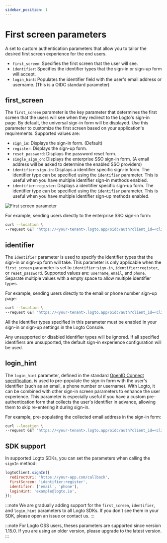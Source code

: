 ```yaml
---
sidebar_position: 1
---
```


# First screen parameters

A set to custom authentication parameters that allow you to tailor the desired first screen experience for the end users.

- `first_screen`: Specifies the first screen that the user will see.
- `identifier`: Specifies the identifier types that the sign-in or sign-up form will accept.
- `login_hint`: Populates the identifier field with the user's email address or username. (This is a OIDC standard parameter)

## first_screen

The `first_screen` parameter is the key parameter that determines the first screen that the users will see when they redirect to the Logto's sign-in page. By default, the universal sign-in form will be displayed. Use this parameter to customize the first screen based on your application's requirements. Supported values are:

- `sign_in`: Displays the sign-in form. (Default)
- `register`: Displays the sign-up form.
- `reset_password`: Displays the password reset form.
- `single_sign_on`: Displays the enterprise SSO sign-in form. (A email address will be asked to determine the enabled SSO providers)
- `identifier:sign-in`: Displays a identifier specific sign-in form. The identifier type can be specified using the `identifier` parameter. This is useful when you have multiple identifier sign-in methods enabled.
- `identifier:register`: Displays a identifier specific sign-up form. The identifier type can be specified using the `identifier` parameter. This is useful when you have multiple identifier sign-up methods enabled.

![First screen parameter](./assets/first-screen-parameter.png)

For example, sending users directly to the enterprise SSO sign-in form:

```sh
curl --location \
--request GET 'https://<your-tenant>.logto.app/oidc/auth?client_id=<client_id>&...&first_screen=single_sign_on'
```

## identifier

The `identifier` parameter is used to specify the identifier types that the sign-in or sign-up form will take. This parameter is only applicable when the `first_screen` parameter is set to `identifier:sign-in`, `identifier:register`, or `reset_password`. Supported values are: `username`, `email`, and `phone`. Separate multiple values with a empty space to allow multiple identifier types.

For example, sending users directly to the email or phone number sign-up page:

```sh
curl --location \
--request GET 'https://<your-tenant>.logto.app/oidc/auth?client_id=<client_id>&...&first_screen=identifier:register&identifier=email phone'
```

All the identifier types specified in this parameter must be enabled in your sign-in or sign-up settings in the Logto Console.

Any unsupported or disabled identifier types will be ignored. If all specified identifiers are unsupported, the default sign-in experience configuration will be used.

## login_hint

The `login_hint` parameter, defined in the standard [OpenID Connect specification](https://openid.net/specs/openid-connect-core-1_0.html#AuthorizationEndpoint), is used to pre-populate the sign-in form with the user's identifier (such as an email, a phone number or username). With Logto, it can be combined with other sign-in screen parameters to enhance the user experience. This parameter is especially useful if you have a custom pre-authentication form that collects the user's identifier in advance, allowing them to skip re-entering it during sign-in.

For example, pre-populating the collected email address in the sign-in form:

```sh
curl --location \
--request GET 'https://<your-tenant>.logto.app/oidc/auth?client_id=<client_id>&...&first_screen=identifier:sign_in&identifier=email&login_hint=example@logto.io
```

## SDK support

In supported Logto SDKs, you can set the parameters when calling the `signIn` method:

```javascript
logtoClient.signIn({
  redirectUri: 'https://your-app.com/callback',
  firstScreen: 'identifier:register',
  identifier: ['email', 'phone'],
  loginHint: 'example@logto.io',
});
```

:::note
We are gradually adding support for the `first_screen`, `identifier`, and `login_hint` parameters to all Logto SDKs. If you don't see them in your SDK, please open an issue or contact us.
:::

:::note
For Logto OSS users, theses parameters are supported since version 1.15.0. If you are using an older version, please upgrade to the latest version.
:::
